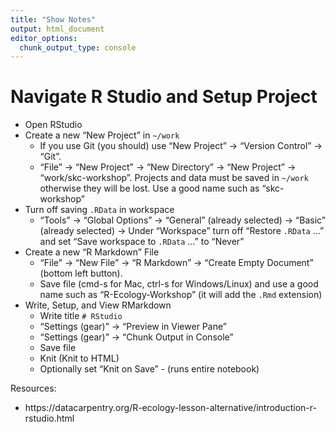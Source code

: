 ```yaml
---
title: "Show Notes"
output: html_document
editor_options:
  chunk_output_type: console
---
```


# Navigate R Studio and Setup Project

  * Open RStudio
  * Create a new "New Project" in `~/work`
    * If you use Git (you should) use "New Project" -> "Version Control" -> "Git".
    * "File" -> "New Project" -> "New Directory" -> "New Project" -> "work/skc-workshop". Projects and data must be saved in `~/work` otherwise they will be lost.  Use a good name such as "skc-workshop"
  * Turn off saving `.RData` in workspace
    * "Tools" -> "Global Options" -> "General" (already selected) -> "Basic" (already selected) -> Under "Workspace" turn off "Restore `.RData` …" and set "Save workspace to `.RData` …" to "Never"
  * Create a new "R Markdown" File
    * "File" -> "New File" -> "R Markdown" -> "Create Empty Document" (bottom left button).
    * Save file (cmd-s for Mac, ctrl-s for Windows/Linux) and use a good name such as "R-Ecology-Workshop" (it will add the `.Rmd` extension)
  * Write, Setup, and View RMarkdown
    * Write title `# RStudio` 
    * "Settings (gear)" -> "Preview in Viewer Pane"
    * "Settings (gear)" -> "Chunk Output in Console"
    * Save file
    * Knit (Knit to HTML)
    * Optionally set "Knit on Save" - (runs entire notebook)
    
Resources:

  * https://datacarpentry.org/R-ecology-lesson-alternative/introduction-r-rstudio.html
